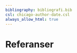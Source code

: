 ```yaml
---
bibliography: bibliografi.bib  
csl: chicago-author-date.csl
always_allow_html: true
---
```


# Referanser {.unnumbered}

<div id="refs"></div>
